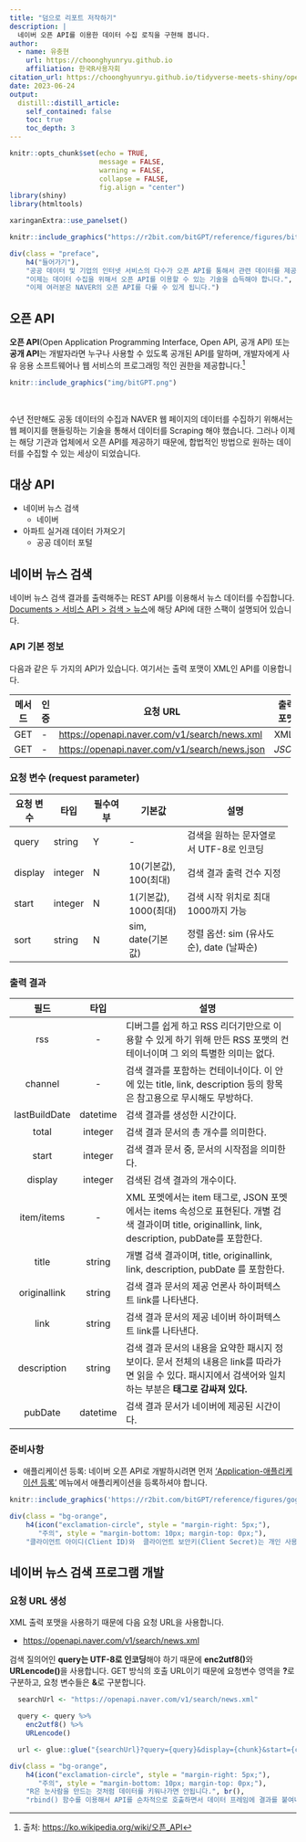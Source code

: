 ```yaml
---
title: "덤으로 리포트 저작하기"
description: |
  네이버 오픈 API를 이용한 데이터 수집 로직을 구현해 봅니다.  
author:
  - name: 유충현
    url: https://choonghyunryu.github.io
    affiliation: 한국R사용자회
citation_url: https://choonghyunryu.github.io/tidyverse-meets-shiny/open_api
date: 2023-06-24
output:
  distill::distill_article:
    self_contained: false  
    toc: true
    toc_depth: 3    
---
```


```r
knitr::opts_chunk$set(echo = TRUE, 
                      message = FALSE, 
                      warning = FALSE, 
                      collapse = FALSE,
                      fig.align = "center")
library(shiny)
library(htmltools)

xaringanExtra::use_panelset()
```

```r
knitr::include_graphics("https://r2bit.com/bitGPT/reference/figures/bitGPT.png")
```

```r
div(class = "preface", 
    h4("들어가기"),
    "공공 데이터 및 기업의 인터넷 서비스의 다수가 오픈 API를 통해서 관련 데이터를 제공합니다.", br(),
    "이제는 데이터 수집을 위해서 오픈 API를 이용할 수 있는 기술을 습득해야 합니다.", br(),
    "이제 여러분은 NAVER의 오픈 API를 다룰 수 있게 됩니다.")
```

## 오픈 API

**오픈 API**(Open Application Programming Interface, Open API, 공개 API) 또는 **공개 API**는 개발자라면 누구나 사용할 수 있도록 공개된 API를 말하며, 개발자에게 사유 응용 소프트웨어나 웹 서비스의 프로그래밍 적인 권한을 제공합니다.[^1]

```r
knitr::include_graphics("img/bitGPT.png")
```

[^1]: 출처: [https://ko.wikipedia.org/wiki/오픈_API](https://ko.wikipedia.org/wiki/오픈_API){.uri}

<br>

수년 전만해도 공동 데이터의 수집과 NAVER 웹 페이지의 데이터를 수집하기 위해서는 웹 페이지를 핸들링하는 기술을 통해서 데이터를 Scraping 해야 했습니다. 그러나 이제는 해당 기관과 업체에서 오픈 API를 제공하기 때문에, 합법적인 방법으로 원하는 데이터를 수집할 수 있는 세상이 되었습니다.

## 대상 API

-   네이버 뉴스 검색
    -   네이버
-   아파트 실거래 데이터 가져오기
    -   공공 데이터 포털

## 네이버 뉴스 검색

네이버 뉴스 검색 결과를 출력해주는 REST API를 이용해서 뉴스 데이터를 수집합니다. [Documents \> 서비스 API \> 검색 \> 뉴스](https://developers.naver.com/docs/serviceapi/search/news/news.md){target="_blank"}에 해당 API에 대한 스팩이 설명되어 있습니다.

### API 기본 정보

다음과 같은 두 가지의 API가 있습니다. 여기서는 출력 포맷이 XML인 API를 이용합니다.

+--------+------+-------------------------------------------------+---------------+
| 메서드 | 인증 | 요청 URL                                        | **출력 포맷** |
+========+======+=================================================+===============+
| GET    | \-   | <https://openapi.naver.com/v1/search/news.xml>  | XML           |
+--------+------+-------------------------------------------------+---------------+
| GET    | \-   | <https://openapi.naver.com/v1/search/news.json> | *JSON*        |
+--------+------+-------------------------------------------------+---------------+

### 요청 변수 (request parameter)

+---------------+----------+--------------+-----------------------+------------------------------------------+
| **요청 변수** | **타입** | **필수여부** | **기본값**            | **설명**                                 |
+===============+==========+==============+=======================+==========================================+
| query         | string   | Y            | \-                    | 검색을 원하는 문자열로서 UTF-8로 인코딩  |
+---------------+----------+--------------+-----------------------+------------------------------------------+
| display       | integer  | N            | 10(기본값), 100(최대) | 검색 결과 출력 건수 지정                 |
+---------------+----------+--------------+-----------------------+------------------------------------------+
| start         | integer  | N            | 1(기본값), 1000(최대) | 검색 시작 위치로 최대 1000까지 가능      |
+---------------+----------+--------------+-----------------------+------------------------------------------+
| sort          | string   | N            | sim, date(기본값)     | 정렬 옵션: sim (유사도순), date (날짜순) |
+---------------+----------+--------------+-----------------------+------------------------------------------+

### 출력 결과

+---------------+----------+--------------------------------------------------------------------------------------------------------------------------------------------------------------+
| **필드**      | **타입** | **설명**                                                                                                                                                     |
+:=============:+:========:+==============================================================================================================================================================+
| rss           | \-       | 디버그를 쉽게 하고 RSS 리더기만으로 이용할 수 있게 하기 위해 만든 RSS 포맷의 컨테이너이며 그 외의 특별한 의미는 없다.                                        |
+---------------+----------+--------------------------------------------------------------------------------------------------------------------------------------------------------------+
| channel       | \-       | 검색 결과를 포함하는 컨테이너이다. 이 안에 있는 title, link, description 등의 항목은 참고용으로 무시해도 무방하다.                                           |
+---------------+----------+--------------------------------------------------------------------------------------------------------------------------------------------------------------+
| lastBuildDate | datetime | 검색 결과를 생성한 시간이다.                                                                                                                                 |
+---------------+----------+--------------------------------------------------------------------------------------------------------------------------------------------------------------+
| total         | integer  | 검색 결과 문서의 총 개수를 의미한다.                                                                                                                         |
+---------------+----------+--------------------------------------------------------------------------------------------------------------------------------------------------------------+
| start         | integer  | 검색 결과 문서 중, 문서의 시작점을 의미한다.                                                                                                                 |
+---------------+----------+--------------------------------------------------------------------------------------------------------------------------------------------------------------+
| display       | integer  | 검색된 검색 결과의 개수이다.                                                                                                                                 |
+---------------+----------+--------------------------------------------------------------------------------------------------------------------------------------------------------------+
| item/items    | \-       | XML 포멧에서는 item 태그로, JSON 포멧에서는 items 속성으로 표현된다. 개별 검색 결과이며 title, originallink, link, description, pubDate를 포함한다.          |
+---------------+----------+--------------------------------------------------------------------------------------------------------------------------------------------------------------+
| title         | string   | 개별 검색 결과이며, title, originallink, link, description, pubDate 를 포함한다.                                                                             |
+---------------+----------+--------------------------------------------------------------------------------------------------------------------------------------------------------------+
| originallink  | string   | 검색 결과 문서의 제공 언론사 하이퍼텍스트 link를 나타낸다.                                                                                                   |
+---------------+----------+--------------------------------------------------------------------------------------------------------------------------------------------------------------+
| link          | string   | 검색 결과 문서의 제공 네이버 하이퍼텍스트 link를 나타낸다.                                                                                                   |
+---------------+----------+--------------------------------------------------------------------------------------------------------------------------------------------------------------+
| description   | string   | 검색 결과 문서의 내용을 요약한 패시지 정보이다. 문서 전체의 내용은 link를 따라가면 읽을 수 있다. 패시지에서 검색어와 일치하는 부분은 **태그로 감싸져 있다.** |
+---------------+----------+--------------------------------------------------------------------------------------------------------------------------------------------------------------+
| pubDate       | datetime | 검색 결과 문서가 네이버에 제공된 시간이다.                                                                                                                   |
+---------------+----------+--------------------------------------------------------------------------------------------------------------------------------------------------------------+

### 준비사항

-   애플리케이션 등록: 네이버 오픈 API로 개발하시려면 먼저 ['Application-애플리케이션 등록'](https://developers.naver.com/apps/#/register?defaultScope=search){target="_blank"} 메뉴에서 애플리케이션을 등록하셔야 합니다.

```r
knitr::include_graphics('https://r2bit.com/bitGPT/reference/figures/gogh_01.png', dpi = 300)
```


```r
div(class = "bg-orange", 
    h4(icon("exclamation-circle", style = "margin-right: 5px;"), 
       "주의", style = "margin-bottom: 10px; margin-top: 0px;"), 
    "클라이언트 아이디(Client ID)와  클라이언트 보안키(Client Secret)는 개인 사용자에게 발급된 정보이므로 반드시 보안에 주의해야 합니다. 타인에게 공개 및 공유하면 안된 중요한 정보이므로 사용에 주의해야 합니다.")
```

## 네이버 뉴스 검색 프로그램 개발

### 요청 URL 생성

XML 출력 포맷을 사용하기 때문에 다음 요청 URL을 사용합니다.

-   <https://openapi.naver.com/v1/search/news.xml>

검색 질의어인 **query는 UTF-8로 인코딩**해야 하기 때문에 **enc2utf8()**와 **URLencode()**을 사용합니다. GET 방식의 호출 URL이기 때문에 요청변수 영역을 **?**로 구분하고, 요청 변수들은 **&**로 구분합니다.

```r
  searchUrl <- "https://openapi.naver.com/v1/search/news.xml"

  query <- query %>%
    enc2utf8() %>%
    URLencode()

  url <- glue::glue("{searchUrl}?query={query}&display={chunk}&start={chunk_no}&sort={sort}")
```



```r
div(class = "bg-orange", 
    h4(icon("exclamation-circle", style = "margin-right: 5px;"), 
       "주의", style = "margin-bottom: 10px; margin-top: 0px;"), 
    "R은 눈사람을 만드는 것처럼 데이터를 키워나가면 안됩니다.", br(),
    "rbind() 함수를 이용해서 API를 순차적으로 호출하면서 데이터 프레임에 결과를 붙여나가면 안됩니다. R 데이터 프레임에 관측치를 붙여나가면서 데이터를 크게 불리는 작업은 치명적인 성능 감소를 가져옵니다.")
```
